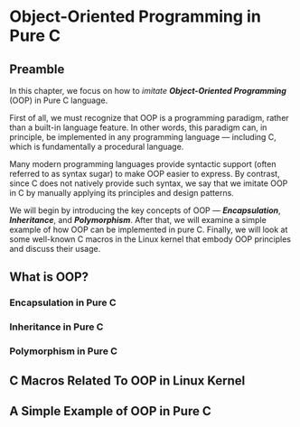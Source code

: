 # Object-Oriented Programming in Pure C

## Preamble

In this chapter, we focus on how to *imitate* ***Object-Oriented Programming*** (OOP) in Pure C language.

First of all, we must recognize that OOP is a programming paradigm, rather than a built-in language feature. In other words, this paradigm can, in principle, be implemented in any programming language — including C, which is fundamentally a procedural language.

Many modern programming languages provide syntactic support (often referred to as syntax sugar) to make OOP easier to express. By contrast, since C does not natively provide such syntax, we say that we imitate OOP in C by manually applying its principles and design patterns.

We will begin by introducing the key concepts of OOP — ***Encapsulation***, ***Inheritance***, and ***Polymorphism***. After that, we will examine a simple example of how OOP can be implemented in pure C. Finally, we will look at some well-known C macros in the Linux kernel that embody OOP principles and discuss their usage.

## What is OOP?

### Encapsulation in Pure C

### Inheritance in Pure C

### Polymorphism in Pure C

## C Macros Related To OOP in Linux Kernel

## A Simple Example of OOP in Pure C